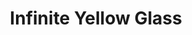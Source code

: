 ---
title: "Infinite Yellow Glass"
images:
  color: "MUfCHtba5zu79BMNyWgBL758cRPNbnWesMklZIOzFX1gKDox"
  item: "MUfCHtba5zu7tQzZCfLicVWN4v8IK3qAfSDEXm1Q6jpkhzLM"
type: "magic/infinite"
crate: "glass"
unmodifiable: true
winChance: 6
---